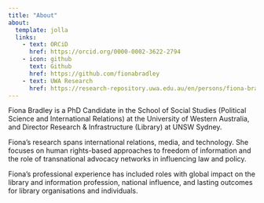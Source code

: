 ```yaml
---
title: "About"
about:
  template: jolla
  links:
    - text: ORCiD
      href: https://orcid.org/0000-0002-3622-2794
    - icon: github
      text: Github
      href: https://github.com/fionabradley
    - text: UWA Research
      href: https://research-repository.uwa.edu.au/en/persons/fiona-bradley
---
```


Fiona Bradley is a PhD Candidate in the School of Social Studies (Political Science and International Relations) at the University of Western Australia, and Director Research & Infrastructure (Library) at UNSW Sydney.

Fiona's research spans international relations, media, and technology. She focuses on human rights-based approaches to freedom of information and the role of transnational advocacy networks in influencing law and policy.

Fiona's professional experience has included roles with global impact on the library and information profession, national influence, and lasting outcomes for library organisations and individuals.
